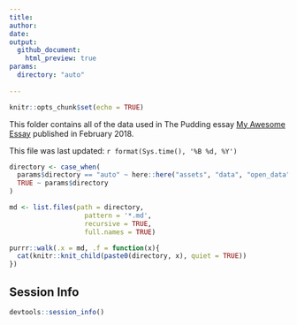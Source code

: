 ```yaml
---
title: 
author: 
date: 
output: 
  github_document:
    html_preview: true
params: 
  directory: "auto"
  
---
```


```r
knitr::opts_chunk$set(echo = TRUE)
```

This folder contains all of the data used in The Pudding essay [My Awesome Essay](https://pudding.cool) published in February 2018.

This file was last updated: `r format(Sys.time(), '%B %d, %Y')`

```r
directory <- case_when(
  params$directory == "auto" ~ here::here("assets", "data", "open_data", "intermediate"),
  TRUE ~ params$directory
)

md <- list.files(path = directory,
                   pattern = '*.md', 
                   recursive = TRUE, 
                   full.names = TRUE)
```


```r
purrr::walk(.x = md, .f = function(x){
  cat(knitr::knit_child(paste0(directory, x), quiet = TRUE))
})
```

 
## Session Info

```r
devtools::session_info()
```

